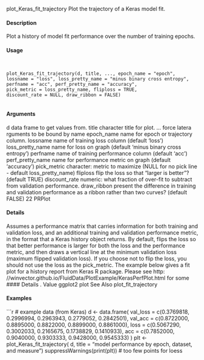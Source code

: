 plot_Keras_fit_trajectory
Plot the trajectory of a Keras model fit.

#### Description

Plot a history of model fit performance over the number of training epochs.
 
#### Usage
<pre><code>

plot_Keras_fit_trajectory(d, title, ..., epoch_name = "epoch",
lossname = "loss", loss_pretty_name = "minus binary cross entropy",
perfname = "acc", perf_pretty_name = "accuracy",
pick_metric = loss_pretty_name, fliploss = TRUE,
discount_rate = NULL, draw_ribbon = FALSE)

</code></pre> 
#### Arguments

d data frame to get values from.
title character title for plot.
... force latera rguments  to be bound by name
epoch_name name for epoch or trajectory column.
lossname name of training loss column (default 'loss')
loss_pretty_name
name for loss on graph (default 'minus binary cross entropy')
perfname name of training performance column (default 'acc')
perf_pretty_name
name for performance metric on graph (default 'accuracy')
pick_metric character: metric to maximize (NULL for no pick line - default loss_pretty_name)
fliploss flip the loss so that "larger is better"? (default TRUE)
discount_rate numeric: what fraction of over-fit to subtract from validation performance.
draw_ribbon present the difference in training and validation performance as a ribbon rather
than two curves? (default FALSE)
22 PRPlot

#### Details

Assumes a performance matrix that carries information for both training and validation loss, and
an additional training and validation performance metric, in the format that a Keras history object
returns.
By default, flips the loss so that better performance is larger for both the loss and the performance
metric, and then draws a vertical line at the minimum validation loss (maximum flipped validation
loss). If you choose not to flip the loss, you should not use the loss as the pick_metric.
The example below gives a fit plot for a history report from Keras R package. Please see http:
//winvector.github.io/FluidData/PlotExample/KerasPerfPlot.html for some 
#### Details
.
Value
ggplot2 plot
See Also
plot_fit_trajectory
 
#### Examples
```r

# example data (from Keras)
d <- data.frame(
val_loss = c(0.3769818, 0.2996994, 0.2963943, 0.2779052, 0.2842501),
val_acc = c(0.8722000, 0.8895000, 0.8822000, 0.8899000, 0.8861000),
loss = c(0.5067290, 0.3002033, 0.2165675, 0.1738829, 0.1410933),
acc = c(0.7852000, 0.9040000, 0.9303333, 0.9428000, 0.9545333) )
plt <- plot_Keras_fit_trajectory(
d,
title = "model performance by epoch, dataset, and measure")
suppressWarnings(print(plt)) # too few points for loess
